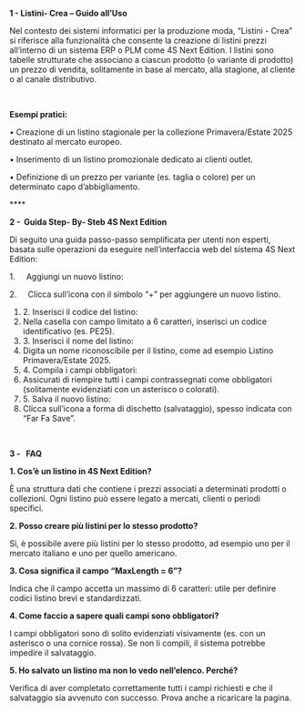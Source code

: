 **1 - Listini- Crea – Guido all’Uso**

Nel contesto dei sistemi informatici per la produzione moda, “Listini - Crea” si riferisce alla funzionalità che consente la creazione di listini prezzi all’interno di un sistema ERP o PLM come 4S Next Edition. I listini sono tabelle strutturate che associano a ciascun prodotto (o variante di prodotto) un prezzo di vendita, solitamente in base al mercato, alla stagione, al cliente o al canale distributivo.

 

**Esempi pratici:**

• Creazione di un listino stagionale per la collezione Primavera/Estate 2025 destinato al mercato europeo.

• Inserimento di un listino promozionale dedicato ai clienti outlet.

• Definizione di un prezzo per variante (es. taglia o colore) per un determinato capo d’abbigliamento.

**** 

**2 -  Guida Step- By- Steb 4S Next Edition**

Di seguito una guida passo-passo semplificata per utenti non esperti, basata sulle operazioni da eseguire nell’interfaccia web del sistema 4S Next Edition:

1.     Aggiungi un nuovo listino:

2.     Clicca sull’icona con il simbolo “+” per aggiungere un nuovo listino.

1. 2\. Inserisci il codice del listino:
2. Nella casella con campo limitato a 6 caratteri, inserisci un codice identificativo (es. PE25).
3. 3\. Inserisci il nome del listino:
4. Digita un nome riconoscibile per il listino, come ad esempio Listino Primavera/Estate 2025.
5. 4\. Compila i campi obbligatori:
6. Assicurati di riempire tutti i campi contrassegnati come obbligatori (solitamente evidenziati con un asterisco o colorati).
7. 5\. Salva il nuovo listino:
8. Clicca sull’icona a forma di dischetto (salvataggio), spesso indicata con “Far Fa Save”.

 

**3 -   FAQ**

**1. Cos’è un listino in 4S Next Edition?**

È una struttura dati che contiene i prezzi associati a determinati prodotti o collezioni. Ogni listino può essere legato a mercati, clienti o periodi specifici.

**2. Posso creare più listini per lo stesso prodotto?**

Sì, è possibile avere più listini per lo stesso prodotto, ad esempio uno per il mercato italiano e uno per quello americano.

**3. Cosa significa il campo “MaxLength = 6”?**

Indica che il campo accetta un massimo di 6 caratteri: utile per definire codici listino brevi e standardizzati.

**4. Come faccio a sapere quali campi sono obbligatori?**

I campi obbligatori sono di solito evidenziati visivamente (es. con un asterisco o una cornice rossa). Se non li compili, il sistema potrebbe impedire il salvataggio.

**5. Ho salvato un listino ma non lo vedo nell’elenco. Perché?**

Verifica di aver completato correttamente tutti i campi richiesti e che il salvataggio sia avvenuto con successo. Prova anche a ricaricare la pagina.